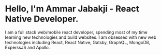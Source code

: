 # Hello, I'm Ammar Jabakji - React Native Developer.

I am a full stack web/mobile react developer, spending most of my time learning new technologies and build websites. I am obsessed with new web technologies including React, React Native, Gatsby, GraphQL, MongoDB, ExperssJS and Apollo.
